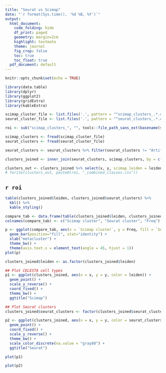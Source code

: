 ```yaml
---
title: "Seurat vs Scimap"
date: "`r format(Sys.time(), '%d %B, %Y')`"
output:
  html_document:
    code_folding: hide
    df_print: paged 
    geometry: margin=2cm
    highlight: textmate
    theme: journal
    fig_crop: false
    toc: true
    toc_float: true
  pdf_document: default
---
```

<style type="text/css">
.main-container {
  max-width: 1200px;
  margin-left: auto;
  margin-right: auto;
}
</style>

```r
knitr::opts_chunk$set(echo = TRUE)

library(data.table)
library(dplyr)
library(ggplot2)
library(gridExtra)
library(kableExtra)
```


```r
scimap_cluster_file <- list.files('.', pattern = "^scimap_clusters_.*.csv", full.names = T)
seurat_cluster_file <- list.files('.', pattern = "^seurat_clusters_.*.csv", full.names = T)

roi <- sub("scimap_clusters_", "", tools::file_path_sans_ext(basename(scimap_cluster_file)))

scimap_clusters <- fread(scimap_cluster_file)
seurat_clusters <- fread(seurat_cluster_file)

seurat_clusters <- seurat_clusters %>% filter(seurat_clusters != "Artifact")

clusters_joined <- inner_join(seurat_clusters, scimap_clusters, by = c("x" = "X_centroid", "y" = "Y_centroid"))

clusters_out <- clusters_joined %>% select(x, y, scimap_leiden = leiden, seurat_clusters)
# fwrite(clusters_out, paste0(roi, "_combined_classes.csv"))
```

## `r roi`

```r
table(clusters_joined$leiden, clusters_joined$seurat_clusters) %>%
  kbl() %>%
  kable_styling()
```



```r
compare_tab <- data.frame(table(clusters_joined$leiden, clusters_joined$seurat_clusters))
colnames(compare_tab) <- c("Scimap cluster", "Seurat cluster", "Freq")

p <- ggplot(compare_tab, aes(x = `Scimap cluster`, y = Freq, fill = `Seurat cluster`)) +
  geom_bar(position="fill", stat="identity") +
  xlab("metacluster") +
  theme_bw() +
  theme(axis.text.x = element_text(angle = 45, hjust = 1))
plot(p)
```



```r
clusters_joined$leiden <- as.factor(clusters_joined$leiden)

## Plot CELESTA cell types
p1 <- ggplot(clusters_joined, aes(x = x, y = y, color = leiden)) +
  geom_point() +
  scale_y_reverse() +
  coord_fixed() +
  theme_bw() +
  ggtitle("Scimap")
```

```r
## Plot Seurat clusters
clusters_joined$seurat_clusters <- factor(clusters_joined$seurat_clusters, levels = paste0("cluster_", 0:length(unique(clusters_joined$seurat_clusters)) -1))

p2 <- ggplot(clusters_joined, aes(x = x, y = y, color = seurat_clusters)) +
  geom_point() +
  coord_fixed() +
  scale_y_reverse() +
  theme_bw() +
  scale_color_discrete(na.value = "gray80") +
  ggtitle("Seurat")

plot(p1)

plot(p2)
```



























